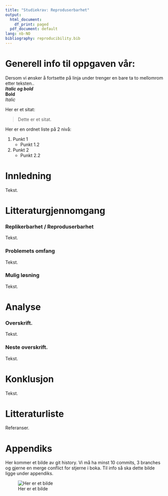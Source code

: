 ```yaml
---
title: "Studiekrav: Reproduserbarhet"
output:
  html_document:
    df_print: paged
  pdf_document: default
lang: nb-NO
bibliography: reproducibility.bib
---
```


# Generell info til oppgaven vår:  
Dersom vi ønsker å fortsette på linja under trenger en bare ta to mellomrom etter teksten..  
_**Italic og bold**_  
**Bold**  
_Italic_

Her er et sitat:  

> Dette er et sitat.

Her er en ordnet liste på  2 nivå:  

1. Punkt 1
    + Punkt 1.2
1. Punkt 2
    + Punkt 2.2

# Innledning
Tekst. 

# Litteraturgjennomgang
### Replikerbarhet / Reproduserbarhet
Tekst.

### Problemets omfang
Tekst.

### Mulig løsning
Tekst. 

# Analyse
### Overskrift.
Tekst.

### Neste overskrift.
Tekst.

# Konklusjon
Tekst.

# Litteraturliste
Referanser.

# Appendiks
Her kommer et bilde av git history. Vi må ha minst 10 commits, 3 branches og gjerne en merge conflict for stjerne i boka. Til info så ska dette bilde ligge under appendiks. 

![Her er et bilde](Bildet.png)